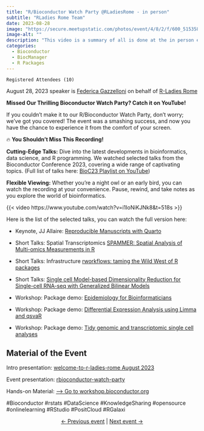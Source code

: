 ```yaml
---
title: "R/Bioconductor Watch Party @RLadiesRome - in person"
subtitle: "RLadies Rome Team"
date: 2023-08-28
image: "https://secure.meetupstatic.com/photos/event/4/8/2/f/600_515358479.webp?w=750"
image-alt: ""
description: "This video is a summary of all is done at the in person event in Rome at The Department of Statistics of La Sapienza University"
categories:
  - Bioconductor
  - BiocManager
  - R Packages
---
```


`Registered Attendees (10)`

August 28, 2023 speaker is [Federica Gazzelloni](https://federicagazzelloni.netlify.app/) on behalf of [R-Ladies Rome](https://rladiesrome.quarto.pub/website)

**Missed Our Thrilling Bioconductor Watch Party? Catch it on YouTube!**

If you couldn't make it to our R/Bioconductor Watch Party, don't worry; we've got you covered! The event was a smashing success, and now you have the chance to experience it from the comfort of your screen.

🔥 **You Shouldn't Miss This Recording!**

**Cutting-Edge Talks:** Dive into the latest developments in bioinformatics, data science, and R programming. We watched selected talks from the Bioconductor Conference 2023, covering a wide range of captivating topics. (Full list of talks here: [BioC23 Playlist on YouTube](https://www.youtube.com/playlist?list=PLdl4u5ZRDMQRVvXBi29h7MDtRn-AQGlXS))

**Flexible Viewing:** Whether you're a night owl or an early bird, you can watch the recording at your convenience. Pause, rewind, and take notes as you explore the world of bioinformatics.

{{< video https://www.youtube.com/watch?v=i1IoNiKJNk8&t=518s >}}

Here is the list of the selected talks, you can watch the full version here:

-   Keynote, JJ Allaire: [Reproducible Manuscripts with Quarto](https://www.youtube.com/watch?v=0wB4K08ui4c&list=PLdl4u5ZRDMQRVvXBi29h7MDtRn-AQGlXS&index=11&t=0s)

-   Short Talks: Spatial Transcriptomics [SPAMMER: Spatial Analysis of Multi-omics Measurements in R](https://www.youtube.com/watch?v=sphsm5cvfDQ&list=PLdl4u5ZRDMQRVvXBi29h7MDtRn-AQGlXS&index=18&t=0s)

-   Short Talks: Infrastructure [rworkflows: taming the Wild West of R packages](https://www.youtube.com/watch?v=qdwbJOpVsvU&list=PLdl4u5ZRDMQRVvXBi29h7MDtRn-AQGlXS&index=4&t=0s)

-   Short Talks: [Single cell Model-based Dimensionality Reduction for Single-cell RNA-seq with Generalized Bilinear Models](https://www.youtube.com/watch?v=zcUMq9ZAOnw&list=PLdl4u5ZRDMQRVvXBi29h7MDtRn-AQGlXS&index=33&t=0s)

-   Workshop: Package demo: [Epidemiology for Bioinformaticians](https://www.youtube.com/watch?v=g1tlahrF7DM&list=PLdl4u5ZRDMQRVvXBi29h7MDtRn-AQGlXS&index=24&t=0s)

-   Workshop: Package demo: [Differential Expression Analysis using Limma and qsvaR](https://www.youtube.com/watch?v=k1Z-2woYGHQ&list=PLdl4u5ZRDMQRVvXBi29h7MDtRn-AQGlXS&index=38&t=0s)

-   Workshop: Package demo: [Tidy genomic and transcriptomic single cell analyses](https://www.youtube.com/watch?v=ecRdmHwEC7M&list=PLdl4u5ZRDMQRVvXBi29h7MDtRn-AQGlXS&index=36&t=0s)

## Material of the Event

Intro presentation: [welcome-to-r-ladies-rome August 2023](https://rladiesrome.quarto.pub/august282023)

Event presentation: [rbioconductor-watch-party](https://rladiesrome.quarto.pub/rbioconductor-watch-party/)

Hands-on Material: [--\> Go to workshop.bioconductor.org](workshop.bioconductor.org)

#Bioconductor #rstats #DataScience #KnowledgeSharing #opensource #onlinelearning #RStudio #PositCloud #RGalaxi

<center>[← Previous event](/talks/2023/meetup/07272023/index.qmd) | [Next event →](/talks/2023/meetup/09222023/index.qmd)</center>
